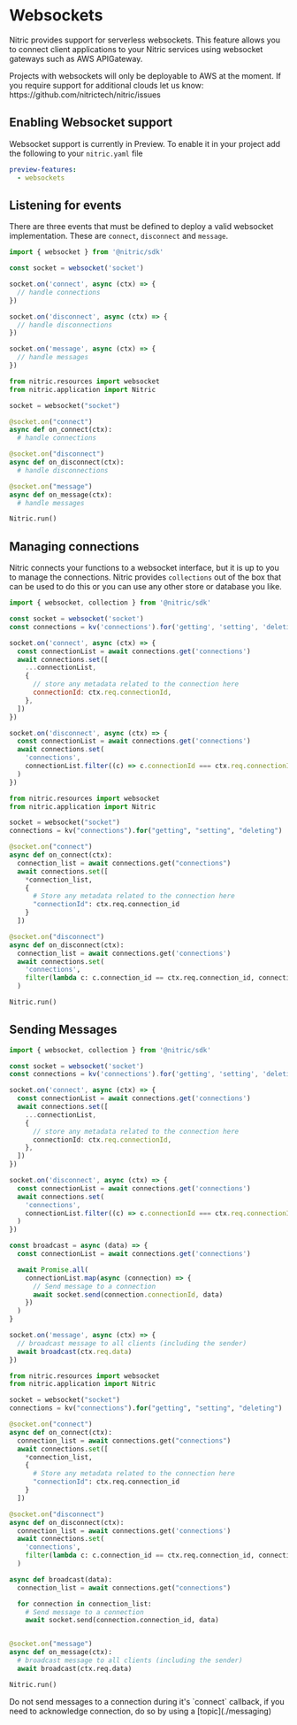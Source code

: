 
# Websockets

Nitric provides support for serverless websockets. This feature allows you to connect client applications to your Nitric services using websocket gateways such as AWS APIGateway.

<Note>
  Projects with websockets will only be deployable to AWS at the moment. If you
  require support for additional clouds let us know:
  https://github.com/nitrictech/nitric/issues
</Note>

## Enabling Websocket support

Websocket support is currently in Preview. To enable it in your project add the following to your `nitric.yaml` file

```yaml
preview-features:
  - websockets
```

## Listening for events

There are three events that must be defined to deploy a valid websocket implementation. These are `connect`, `disconnect` and `message`.

<CodeGroup>

```javascript
import { websocket } from '@nitric/sdk'

const socket = websocket('socket')

socket.on('connect', async (ctx) => {
  // handle connections
})

socket.on('disconnect', async (ctx) => {
  // handle disconnections
})

socket.on('message', async (ctx) => {
  // handle messages
})
```

```python
from nitric.resources import websocket
from nitric.application import Nitric

socket = websocket("socket")

@socket.on("connect")
async def on_connect(ctx):
  # handle connections

@socket.on("disconnect")
async def on_disconnect(ctx):
  # handle disconnections

@socket.on("message")
async def on_message(ctx):
  # handle messages

Nitric.run()
```

</CodeGroup>

## Managing connections

Nitric connects your functions to a websocket interface, but it is up to you to manage the connections. Nitric provides `collections`
out of the box that can be used to do this or you can use any other store or database you like.

<CodeGroup>

```javascript
import { websocket, collection } from '@nitric/sdk'

const socket = websocket('socket')
const connections = kv('connections').for('getting', 'setting', 'deleting')

socket.on('connect', async (ctx) => {
  const connectionList = await connections.get('connections')
  await connections.set([
    ...connectionList,
    {
      // store any metadata related to the connection here
      connectionId: ctx.req.connectionId,
    },
  ])
})

socket.on('disconnect', async (ctx) => {
  const connectionList = await connections.get('connections')
  await connections.set(
    'connections',
    connectionList.filter((c) => c.connectionId === ctx.req.connectionId)
  )
})
```

```python
from nitric.resources import websocket
from nitric.application import Nitric

socket = websocket("socket")
connections = kv("connections").for("getting", "setting", "deleting")

@socket.on("connect")
async def on_connect(ctx):
  connection_list = await connections.get("connections")
  await connections.set([
    *connection_list,
    {
      # Store any metadata related to the connection here
      "connectionId": ctx.req.connection_id
    }
  ])

@socket.on("disconnect")
async def on_disconnect(ctx):
  connection_list = await connections.get('connections')
  await connections.set(
    'connections',
    filter(lambda c: c.connection_id == ctx.req.connection_id, connection_list)
  )

Nitric.run()
```

</CodeGroup>

## Sending Messages

<CodeGroup>

```typescript
import { websocket, collection } from '@nitric/sdk'

const socket = websocket('socket')
const connections = kv('connections').for('getting', 'setting', 'deleting')

socket.on('connect', async (ctx) => {
  const connectionList = await connections.get('connections')
  await connections.set([
    ...connectionList,
    {
      // store any metadata related to the connection here
      connectionId: ctx.req.connectionId,
    },
  ])
})

socket.on('disconnect', async (ctx) => {
  const connectionList = await connections.get('connections')
  await connections.set(
    'connections',
    connectionList.filter((c) => c.connectionId === ctx.req.connectionId)
  )
})

const broadcast = async (data) => {
  const connectionList = await connections.get('connections')

  await Promise.all(
    connectionList.map(async (connection) => {
      // Send message to a connection
      await socket.send(connection.connectionId, data)
    })
  )
}

socket.on('message', async (ctx) => {
  // broadcast message to all clients (including the sender)
  await broadcast(ctx.req.data)
})
```

```python
from nitric.resources import websocket
from nitric.application import Nitric

socket = websocket("socket")
connections = kv("connections").for("getting", "setting", "deleting")

@socket.on("connect")
async def on_connect(ctx):
  connection_list = await connections.get("connections")
  await connections.set([
    *connection_list,
    {
      # Store any metadata related to the connection here
      "connectionId": ctx.req.connection_id
    }
  ])

@socket.on("disconnect")
async def on_disconnect(ctx):
  connection_list = await connections.get('connections')
  await connections.set(
    'connections',
    filter(lambda c: c.connection_id == ctx.req.connection_id, connection_list)
  )

async def broadcast(data):
  connection_list = await connections.get("connections")

  for connection in connection_list:
    # Send message to a connection
    await socket.send(connection.connection_id, data)


@socket.on("message")
async def on_message(ctx):
  # broadcast message to all clients (including the sender)
  await broadcast(ctx.req.data)

Nitric.run()
```

</CodeGroup>

<Note>
  Do not send messages to a connection during it's `connect` callback, if you
  need to acknowledge connection, do so by using a [topic](./messaging)
</Note>
